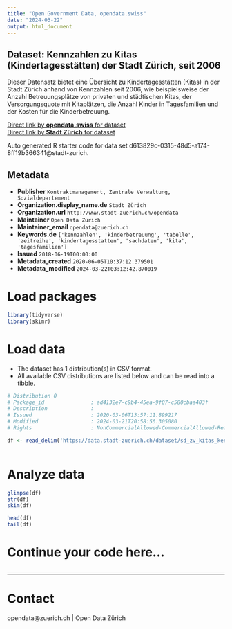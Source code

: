 ```yaml
---
title: "Open Government Data, opendata.swiss"
date: "2024-03-22"
output: html_document
---
```


## Dataset: Kennzahlen zu  Kitas (Kindertagesstätten) der Stadt Zürich, seit 2006

Dieser Datensatz bietet eine Übersicht zu Kindertagesstätten (Kitas) in der Stadt Zürich anhand von Kennzahlen seit 2006, wie beispielsweise der Anzahl Betreuungsplätze von privaten und städtischen Kitas, der Versorgungsquote mit Kitaplätzen, die Anzahl Kinder in Tagesfamilien und der Kosten für die Kinderbetreuung.

[Direct link by **opendata.swiss** for dataset](https://opendata.swiss/de/dataset/kennzahlen-zu-kitas-kindertagesstatten-der-stadt-zurich-seit-20063)<br>
[Direct link by **Stadt Zürich** for dataset](https://data.stadt-zuerich.ch/dataset/sd_zv_kitas_kennzahlen)

Auto generated R starter code for data set d613829c-0315-48d5-a174-8ff19b366341@stadt-zurich.

## Metadata

- **Publisher** `Kontraktmanagement, Zentrale Verwaltung, Sozialdepartement`
- **Organization.display_name.de** `Stadt Zürich`
- **Organization.url** `http://www.stadt-zuerich.ch/opendata`
- **Maintainer** `Open Data Zürich`
- **Maintainer_email** `opendata@zuerich.ch`
- **Keywords.de** `['kennzahlen', 'kinderbetreuung', 'tabelle', 'zeitreihe', 'kindertagesstatten', 'sachdaten', 'kita', 'tagesfamilien']`
- **Issued** `2018-06-19T00:00:00`
- **Metadata_created** `2020-06-05T10:37:12.379501`
- **Metadata_modified** `2024-03-22T03:12:42.870019`


# Load packages

```r

library(tidyverse)
library(skimr)

```

# Load data

-   The dataset has 1 distribution(s) in CSV format.
-   All available CSV distributions are listed below and can be read into a tibble.

```r

# Distribution 0
# Package_id               : ad4132e7-c9b4-45ea-9f07-c580cbaa403f
# Description              : 
# Issued                   : 2020-03-06T13:57:11.899217
# Modified                 : 2024-03-21T20:58:56.305080
# Rights                   : NonCommercialAllowed-CommercialAllowed-ReferenceNotRequired

df <- read_delim('https://data.stadt-zuerich.ch/dataset/sd_zv_kitas_kennzahlen/download/kennzahlen_kitas_seit2006.csv')



```

# Analyze data

```r

glimpse(df)
str(df)
skim(df)

head(df)
tail(df)

```

# Continue your code here...

```r

```

------------------------------------------------------------------------

# Contact

opendata@zuerich.ch | Open Data Zürich
